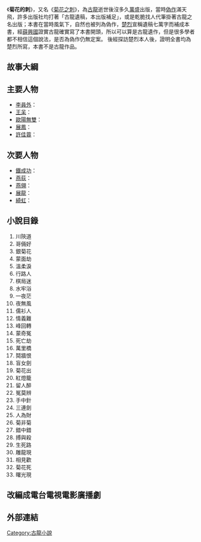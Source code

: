 {{expand|time=2009-07-18T15:53:41+00:00}}
《'''菊花的刺'''》，又名《[[菊花之刺|菊花之刺]]》，為[[古龍|古龍]]逝世後沒多久[[萬盛|萬盛]]出版，當時[[古龍偽作列表|偽作]]滿天飛，許多出版社均打著「古龍遺稿，本出版補足」，或是乾脆找人代筆掛著古龍之名出版；本書在當時風氣下，自然也被列為偽作，[[楚烈|楚烈]]宣稱遺稿七萬字而補成本書，經[[薛興國|薛興國]]證實古龍確實寫了本書開頭，所以可以算是古龍遺作，但是很多學者都不相信這個說法，是否為偽作仍無定案。
後經探訪楚烈本人後，證明全書均為楚烈所寫，本書不是古龍作品。

==故事大綱==

==主要人物==

*[[李員外|李員外]]：
*[[王呆|王呆]]：
*[[歐陽無雙|歐陽無雙]]：
*[[展鳳|展鳳]]：
*[[許佳蓉|許佳蓉]]：
==次要人物==
*[[鐵成功|鐵成功]]：
*[[燕荻|燕荻]]：
*[[燕翎|燕翎]]：
*[[展龍|展龍]]：
*[[綺虹|綺虹]]：
==小說目錄==
#川陝道
#哥倆好
#銀菊花 
#蒙面劫
#溫柔淚
#行路人 
#棋局迷
#水牢浴
#一夜茫 
#夜無風
#儒衫人
#情義難 
#峰回轉
#蒙奇冤
#死亡劫 
#萬里橋
#鬩牆恨
#盲女劍 
#菊花出
#紅燈籠
#留人醉 
#冤莫辨
#手中針
#三連劍 
#人為財
#菊非菊
#錯中錯 
#搏與殺
#生死路
#雕龍現 
#相見歡
#菊花死
#曙光現 
==改編成電台電視電影廣播劇==
==外部連結==

{{lit-stub}}
{{古龍作品}}

[[Category:古龍小說|Category:古龍小說]]